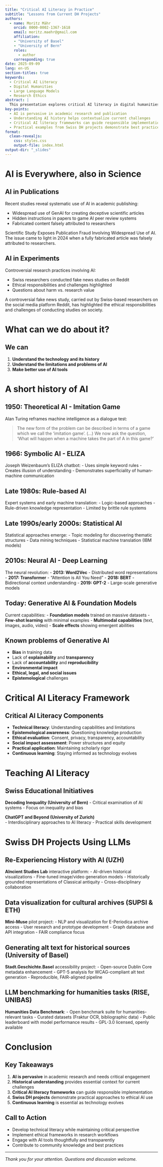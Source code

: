 ```yaml
---
title: "Critical AI Literacy in Practice"
subtitle: "Lessons from Current DH Projects"
authors:
  - name: Moritz Mähr
    orcid: 0000-0002-1367-1618
    email: moritz.maehr@gmail.com
    affiliation:
    - "University of Basel"
    - "University of Bern"
    roles:
      - author
    corresponding: true
date: 2025-09-09
lang: en-US
section-titles: true
keywords:
  - Critical AI Literacy
  - Digital Humanities
  - Large Language Models
  - Research Ethics
abstract: |
  This presentation explores critical AI literacy in digital humanities practice, examining current projects and their approaches to responsible AI implementation. Through case studies from Swiss institutions, we demonstrate how scholars can engage critically with AI tools while maintaining scholarly rigor and ethical standards.
key-points:
  - AI is pervasive in academic research and publication
  - Understanding AI history helps contextualize current challenges
  - Critical AI literacy frameworks can guide responsible implementation
  - Practical examples from Swiss DH projects demonstrate best practices
format:
  clean-revealjs:
    css: styles.css
    output-file: index.html
output-dir: "_slides"
---
```


# AI is Everywhere, also in Science {background-color="#40666e"}

## AI in Publications

Recent studies reveal systematic use of AI in academic publishing:

- Widespread use of GenAI for creating deceptive scientific articles
- Hidden instructions in papers to game AI peer review systems
- Fabricated content falsely attributed to researchers

::: notes
Scientific Study Exposes Publication Fraud Involving Widespread Use of AI. The issue came to light in 2024 when a fully fabricated article was falsely attributed to researchers.
:::

## AI in Experiments

Controversial research practices involving AI:

- Swiss researchers conducted fake news studies on Reddit
- Ethical responsibilities and challenges highlighted
- Questions about harm vs. research value

::: notes
A controversial fake news study, carried out by Swiss-based researchers on the social media platform Reddit, has highlighted the ethical responsibilities and challenges of conducting studies on society.
:::

# What can we do about it? {background-color="#40666e"}

## We can

1. **Understand the technology and its history**
2. **Understand the limitations and problems of AI**  
3. **Make better use of AI tools**

# A short history of AI {background-color="#40666e"}

## 1950: Theoretical AI - Imitation Game

Alan Turing reframes machine intelligence as a dialogue test:

> The new form of the problem can be described in terms of a game which we call the 'imitation game'. (...) We now ask the question, 'What will happen when a machine takes the part of A in this game?'

## 1966: Symbolic AI - ELIZA

Joseph Weizenbaum's ELIZA chatbot:
- Uses simple keyword rules
- Creates illusion of understanding
- Demonstrates superficiality of human-machine communication

## Late 1980s: Rule-based AI

Expert systems and early machine translation:
- Logic-based approaches
- Rule-driven knowledge representation
- Limited by brittle rule systems

## Late 1990s/early 2000s: Statistical AI

Statistical approaches emerge:
- Topic modeling for discovering thematic structures
- Data mining techniques
- Statistical machine translation (IBM models)

## 2010s: Neural AI - Deep Learning

The neural revolution:
- **2013: Word2Vec** - Distributed word representations
- **2017: Transformer** - "Attention is All You Need" 
- **2018: BERT** - Bidirectional context understanding
- **2019: GPT-2** - Large-scale generative models

## Today: Generative AI & Foundation Models

Current capabilities:
- **Foundation models** trained on massive datasets
- **Few-shot learning** with minimal examples
- **Multimodal capabilities** (text, images, audio, video)
- **Scale effects** showing emergent abilities

## Known problems of Generative AI

- **Bias** in training data
- Lack of **explainability** and **transparency**
- Lack of **accountability** and **reproducibility**
- **Environmental impact**
- **Ethical, legal, and social issues**
- **Epistemological** challenges

# Critical AI Literacy Framework {background-color="#40666e"}

## Critical AI Literacy Components

- **Technical literacy**: Understanding capabilities and limitations
- **Epistemological awareness**: Questioning knowledge production
- **Ethical evaluation**: Consent, privacy, transparency, accountability  
- **Social impact assessment**: Power structures and equity
- **Practical application**: Maintaining scholarly rigor
- **Continuous learning**: Staying informed as technology evolves

# Teaching AI Literacy {background-color="#40666e"}

## Swiss Educational Initiatives

**Decoding Inequality (University of Bern)**
- Critical examination of AI systems
- Focus on inequality and bias

**ChatGPT and Beyond (University of Zurich)**  
- Interdisciplinary approaches to AI literacy
- Practical skills development

# Swiss DH Projects Using LLMs {background-color="#40666e"}

## Re-Experiencing History with AI (UZH)

**AIncient Studies Lab** interactive platform:
- AI-driven historical visualizations
- Fine-tuned image/video generation models
- Historically grounded representations of Classical antiquity
- Cross-disciplinary collaboration

## Data visualization for cultural archives (SUPSI & ETH)

**Mini-Muse** pilot project:
- NLP and visualization for E-Periodica archive access
- User research and prototype development
- Graph database and API integration
- FAIR compliance focus

## Generating alt text for historical sources (University of Basel)

**Stadt.Geschichte.Basel** accessibility project:
- Open-source Dublin Core metadata enhancement
- GPT-5 analysis for WCAG-compliant alt text generation
- Reproducible, FAIR-aligned pipeline

## LLM benchmarking for humanities tasks (RISE, UNIBAS)

**Humanities Data Benchmark**:
- Open benchmark suite for humanities-relevant tasks
- Curated datasets (Fraktur OCR, bibliographic data)
- Public leaderboard with model performance results
- GPL-3.0 licensed, openly available

# Conclusion {background-color="#40666e"}

## Key Takeaways

1. **AI is pervasive** in academic research and needs critical engagement
2. **Historical understanding** provides essential context for current challenges
3. **Critical AI literacy frameworks** can guide responsible implementation
4. **Swiss DH projects** demonstrate practical approaches to ethical AI use
5. **Continuous learning** is essential as technology evolves

## Call to Action

- Develop technical literacy while maintaining critical perspective
- Implement ethical frameworks in research workflows
- Engage with AI tools thoughtfully and transparently
- Contribute to community knowledge and best practices

---

*Thank you for your attention. Questions and discussion welcome.*